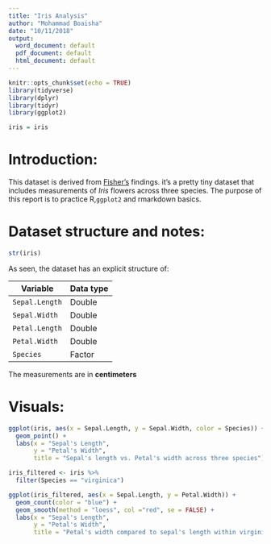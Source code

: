 ```yaml
---
title: "Iris Analysis"
author: "Mohammad Boaisha"
date: "10/11/2018"
output:
  word_document: default
  pdf_document: default
  html_document: default
---
```


```r
knitr::opts_chunk$set(echo = TRUE)
library(tidyverse)
library(dplyr)
library(tidyr)
library(ggplot2)

iris = iris
```
 
# Introduction:
This dataset is derived from [Fisher's](https://en.wikipedia.org/wiki/Iris_flower_data_set) findings. it's a pretty tiny dataset that includes measurements of *Iris* flowers across three species. The purpose of this report is to practice R,```ggplot2``` and rmarkdown basics.


# Dataset structure and notes:
```r
str(iris)
```
As seen, the dataset has an explicit structure of:

Variable             | Data type
---------------------|----------
```Sepal.Length```   | Double
```Sepal.Width```    | Double
```Petal.Length```   | Double
```Petal.Width```    | Double
```Species```        | Factor

The measurements are in **centimeters**




# Visuals:
```r
ggplot(iris, aes(x = Sepal.Length, y = Sepal.Width, color = Species)) +
  geom_point() +
  labs(x = "Sepal's Length",
       y = "Petal's Width",
       title = "Sepal's length vs. Petal's width across three species")
```

```r
iris_filtered <- iris %>%
  filter(Species == "virginica")

ggplot(iris_filtered, aes(x = Sepal.Length, y = Petal.Width)) +
  geom_count(color = "blue") +
  geom_smooth(method = "loess", col ="red", se = FALSE) +
  labs(x = "Sepal's Length",
       y = "Petal's Width",
       title = "Petal's width compared to sepal's length within virginica speices")
```
